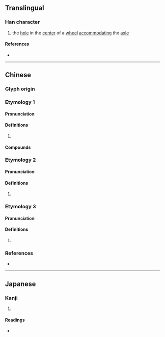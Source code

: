 {{character info}}
==Translingual==

===Han character===
{{Han char|rn=75|rad=木|as=13|sn=17|four=46994|canj=DRRD|ids=⿰木喿}}

# {{label|zh|archaic}} the [[hole]] in the [[center]] of a [[wheel]] [[accommodating]] the [[axle]]

====References====
* {{Han ref|kx=0555.350|dkj=15628|dj=0945.200|hdz=21301.140|uh=6A7E|ud=27262|bh=C0CF|bd=49359}}

----

==Chinese==

===Glyph origin===
{{Han etym}}

===Etymology 1===
{{zh-forms}}

====Pronunciation====
{{zh-pron
|m=sāo
|c=sou1
|mc=
|oc=
|cat=
}}

====Definitions====
{{zh-hanzi}}

# {{rfdef|zh}}

====Compounds====
{{zh-der|櫹橾}}

===Etymology 2===
{{zh-forms}}

====Pronunciation====
{{zh-pron
|m=shū
|c=syu1
|mc=y
|oc=y
|cat=
}}

====Definitions====
{{zh-hanzi}}

# {{rfdef|zh}}

===Etymology 3===
{{zh-forms}}

====Pronunciation====
{{zh-pron
|m=qiāo
|c=ciu1
|mc=
|oc=
|cat=
}}

====Definitions====
{{zh-hanzi}}

# {{rfdef|zh}}

===References===
* {{R:yue:mfccd}}

----

==Japanese==

===Kanji===
{{ja-kanji|grade=|rs=木13}}

# {{rfdef|ja|sort=木13}}

====Readings====
* {{ja-readings|on=[[しゅ]] (shu), [[そう]] (sō), [[す]] (su)|kun=}}